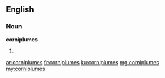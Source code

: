 ==English==

===Noun===
'''corniplumes'''

# {{plural of|corniplume}}

[[ar:corniplumes]]
[[fr:corniplumes]]
[[ku:corniplumes]]
[[mg:corniplumes]]
[[my:corniplumes]]